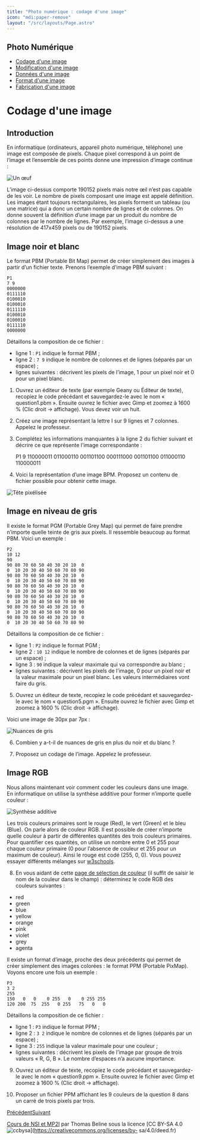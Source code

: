 ```yaml
---
title: "Photo numérique : codage d'une image"
icon: "mdi:paper-remove"
layout: "/src/layouts/Page.astro"
---
```

 
## Photo Numérique

  * [Codage d'une image](codage-image)
  * [Modification d'une image](modification-image)
  * [Données d'une image](donnees-format-image)
  * [Format d'une image](format-image)
  * [Fabrication d'une image](fabrication-image)

# Codage d'une image

## Introduction

En informatique (ordinateurs, appareil photo numérique, téléphone) une image
est composée de pixels. Chaque pixel correspond à un point de l’image et
l’ensemble de ces points donne une impression d’image continue :

![Un œuf](/cours/egg.png)

L’image ci-dessus comporte 190152 pixels mais notre œil n’est pas capable de
les voir. Le nombre de pixels composant une image est appelé définition. Les
images étant toujours rectangulaires, les pixels forment un tableau (ou une
matrice) qui a donc un certain nombre de lignes et de colonnes. On donne
souvent la définition d’une image par un produit du nombre de colonnes par le
nombre de lignes. Par exemple, l’image ci-dessus a une résolution de 417x459
pixels ou de 190152 pixels.

## Image noir et blanc

Le format PBM (Portable Bit Map) permet de créer simplement des images à
partir d’un fichier texte. Prenons l’exemple d’image PBM suivant :

    
    
    P1
    7 9
    0000000
    0111110
    0100010
    0100010
    0111110
    0100010
    0100010
    0111110
    0000000

Détaillons la composition de ce fichier :

  * ligne 1 : `P1` indique le format PBM ;
  * ligne 2 : `7 9` indique le nombre de colonnes et de lignes (séparés par un espace) ;
  * lignes suivantes : décrivent les pixels de l’image, 1 pour un pixel noir et 0 pour un pixel blanc.

1. Ouvrez un éditeur de texte (par exemple Geany ou Éditeur de texte),
recopiez le code précédant et sauvegardez-le avec le nom « question1.pbm ».
Ensuite ouvrez le fichier avec Gimp et zoomez à 1600 % (Clic droit →
affichage). Vous devez voir un huit.

2. Créez une image représentant la lettre I sur 9 lignes et 7 colonnes.
Appelez le professeur.

3. Complétez les informations manquantes à la ligne 2 du fichier suivant
et décrire ce que représente l’image correspondante :

    
    
    P1
    9
    110000011
    011000110
    001101100
    000111000
    001101100
    011000110
    110000011

4. Voici la représentation d’une image BPM. Proposez un contenu de fichier
possible pour obtenir cette image.

![Tête pixélisée](/cours/tete.png)

## Image en niveau de gris

Il existe le format PGM (Portable Grey Map) qui permet de faire prendre
n’importe quelle teinte de gris aux pixels. Il ressemble beaucoup au format
PBM. Voici un exemple :

    
    
    P2
    10 12
    90
    90 80 70 60 50 40 30 20 10  0
    0  10 20 30 40 50 60 70 80 90
    90 80 70 60 50 40 30 20 10  0
    0  10 20 30 40 50 60 70 80 90
    90 80 70 60 50 40 30 20 10  0
    0  10 20 30 40 50 60 70 80 90
    90 80 70 60 50 40 30 20 10  0
    0  10 20 30 40 50 60 70 80 90
    90 80 70 60 50 40 30 20 10  0
    0  10 20 30 40 50 60 70 80 90
    90 80 70 60 50 40 30 20 10  0
    0  10 20 30 40 50 60 70 80 90

Détaillons la composition de ce fichier :

  * ligne 1 : `P2` indique le format PGM ;
  * ligne 2 : `10 12` indique le nombre de colonnes et de lignes (séparés par un espace) ;
  * ligne 3 : `90` indique la valeur maximale qui va correspondre au blanc ;
  * lignes suivantes : décrivent les pixels de l’image, 0 pour un pixel noir et la valeur maximale pour un pixel blanc. Les valeurs intermédiaires vont faire du gris.

5. Ouvrez un éditeur de texte, recopiez le code précédant et sauvegardez-
le avec le nom « question5.pgm ». Ensuite ouvrez le fichier avec Gimp et
zoomez à 1600 % (Clic droit → affichage).

Voici une image de 30px par 7px :

![Nuances de gris](/cours/degrade.png)

6. Combien y a-t-il de nuances de gris en plus du noir et du blanc ?

7. Proposez un codage de l’image. Appelez le professeur.

## Image RGB

Nous allons maintenant voir comment coder les couleurs dans une image. En
informatique on utilise la synthèse additive pour former n’importe quelle
couleur :

![Synthèse additive](/cours/synthese.svg)

Les trois couleurs primaires sont le rouge (Red), le vert (Green) et le bleu
(Blue). On parle alors de couleur RGB. Il est possible de créer n’importe
quelle couleur à partir de différentes quantités des trois couleurs primaires.
Pour quantifier ces quantités, on utilise un nombre entre 0 et 255 pour chaque
couleur primaire (0 pour l’absence de couleur et 255 pour un maximum de
couleur). Ainsi le rouge est codé (255, 0, 0). Vous pouvez essayer différents
mélanges sur [w3schools](https://www.w3schools.com/colors/colors_rgb.asp).

8. En vous aidant de cette [page de sélection de
couleur](https://www.w3schools.com/colors/colors_picker.asp) (il suffit de
saisir le nom de la couleur dans le champ) : déterminez le code RGB des
couleurs suivantes :

  * red
  * green
  * blue
  * yellow
  * orange
  * pink
  * violet
  * grey
  * agenta

Il existe un format d’image, proche des deux précédents qui permet de créer
simplement des images colorées : le format PPM (Portable PixMap). Voyons
encore une fois un exemple :

    
    
    P3
    3 2
    255
    150   0   0    0 255   0    0 255 255
    120 200  75  255   0 255   75   0   0

Détaillons la composition de ce fichier :

  * ligne 1 : `P3` indique le format PPM ;
  * ligne 2 : `3 2` indique le nombre de colonnes et de lignes (séparés par un espace) ;
  * ligne 3 : `255` indique la valeur maximale pour une couleur ;
  * lignes suivantes : décrivent les pixels de l’image par groupe de trois valeurs « R, G, B ». Le nombre d’espaces n’a aucune importance.

9. Ouvrez un éditeur de texte, recopiez le code précédant et sauvegardez-
le avec le nom « question9.ppm ». Ensuite ouvrez le fichier avec Gimp et
zoomez à 1600 % (Clic droit → affichage).

10. Proposer un fichier PPM affichant les 9 couleurs de la question 8 dans
un carré de trois pixels par trois.

[Précédent](.)[Suivant](modification-image)

[Cours de NSI et MP2I](https://kxs.fr/cours/) par Thomas Beline sous la
licence [CC BY-SA 4.0
![ccbysa](//cours/ccbysa.svg)](https://creativecommons.org/licenses/by-
sa/4.0/deed.fr)

